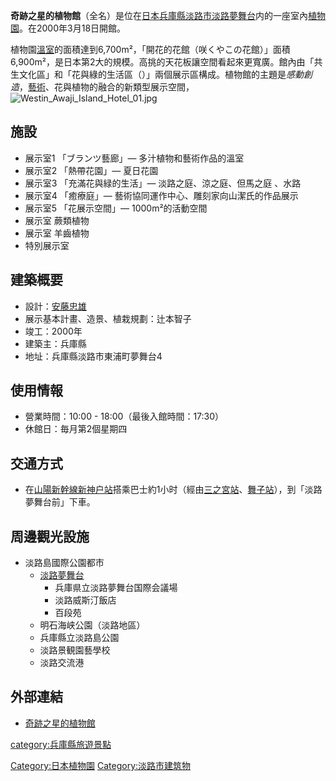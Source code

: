 {{Unreferenced|time=2019-11-13T01:08:05+00:00}}
'''奇跡之星的植物館'''（全名{{jpn|j=兵庫縣立淡路夢舞台温室─奇跡の星の植物館|hg=ひょうごけんりつあわじゆめぶたいおんしつ　きせきのほしのしょくぶつかん}}）是位在[[日本|日本]][[兵庫縣|兵庫縣]][[淡路市|淡路市]][[淡路夢舞台|淡路夢舞台]]内的一座室內[[植物園|植物園]]。在2000年3月18日開館。

植物園[[溫室|溫室]]的面積達到6,700m²，「開花的花館（咲くやこの花館）」面積6,900m²，是日本第2大的規模。高挑的天花板讓空間看起來更寬廣。館內由「共生文化區」和「花與綠的生活區（{{lang|ja|花と緑の暮らしゾーン}}）」兩個展示區構成。植物館的主題是''感動創造''，[[藝術|藝術]]、花與植物的融合的新類型展示空間， 
[[File:Westin_Awaji_Island_Hotel_01.jpg|thumb]]

== 施設 ==
*展示室1 「ブランツ藝廊」― 多汁植物和藝術作品的溫室
*展示室2 「熱帶花園」― 夏日花園 
*展示室3 「充滿花與緑的生活」― 淡路之庭、涼之庭、但馬之庭 、水路
*展示室4 「癒療庭」― 藝術協同運作中心、雕刻家向山潔氏的作品展示
*展示室5 「花展示空間」― 1000m²的活動空間
*展示室 蕨類植物
*展示室 羊齒植物
*特別展示室

== 建築概要 ==
*設計：[[安藤忠雄|安藤忠雄]] 　　　　　　　　　
*展示基本計畫、造景、植栽規劃：辻本智子
*竣工：2000年
*建築主：兵庫縣
*地址：兵庫縣淡路市東浦町夢舞台4 　

== 使用情報 ==
*營業時間：10:00 - 18:00（最後入館時間：17:30） 
*休館日：毎月第2個星期四
  
== 交通方式 ==
*在[[山陽新幹線|山陽新幹線]][[新神户站|新神户站]]搭乘巴士約1小时（經由[[三之宮站|三之宮站]]、[[舞子站|舞子站]]），到「淡路夢舞台前」下車。

== 周邊觀光設施 == 
*淡路島國際公園都市
**[[淡路夢舞台|淡路夢舞台]]
***兵庫県立淡路夢舞台国際会議場
***淡路威斯汀飯店
***百段苑
**明石海峡公園（淡路地區）
**兵庫縣立淡路島公園
**淡路景観園藝學校
**淡路交流港 
 
==外部連結==
*[http://www.kisekinohoshi.jp/ 奇跡之星的植物館]{{Wayback|url=http://www.kisekinohoshi.jp/ |date=20060713064051 }}

{{日本植物园}}
{{Authority control}}
[[Category:日本植物園|Category:日本植物園]]
[[category:兵庫縣旅遊景點|category:兵庫縣旅遊景點]]
[[Category:淡路市建筑物|Category:淡路市建筑物]]